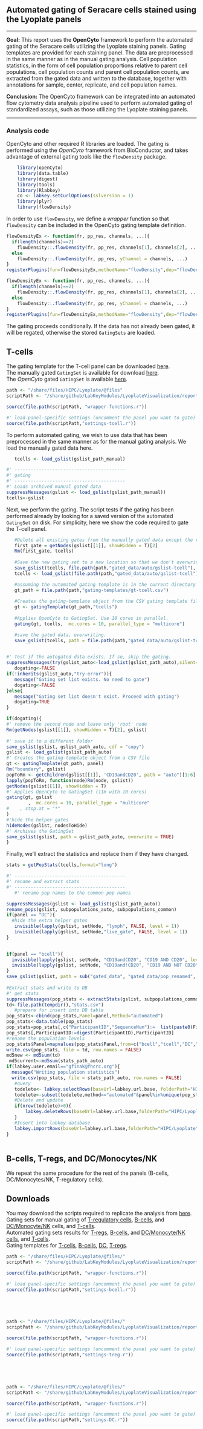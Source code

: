 ## Automated gating of Seracare cells stained using the Lyoplate panels
<hr>  
 
**Goal:** This report uses the **OpenCyto** framework to perform the automated gating of the Seracare cells utilizing the Lyoplate staining panels. Gating templates are provided for each staining panel. The data are preprocessed in the same manner as in the manual gating analysis. Cell population statistics, in the form of cell population proportions relative to parent cell populations, cell population counts and parent cell population counts, are extracted from the gated data and written to the database, together with annotations for sample, center, replicate, and cell population names.

   
**Conclusion:** The OpenCyto framework can be integrated into an automated flow cytometry data analysis pipeline used to perform automated gating of standardized assays, such as those utilizing the Lyoplate staining panels.  
<hr>  
### Analysis code
   
OpenCyto and other required R libraries are loaded. The gating is performed using the *OpenCyto* framework from BioConductor, and takes advantage of external gating tools like the `flowDensity` package. 

```r
    library(openCyto)
    library(data.table)
    library(digest)
    library(tools)
    library(Rlabkey)
    co <- labkey.setCurlOptions(sslversion = 1)
    library(plyr)
    library(flowDensity)
```

In order to use `flowDensity`, we define a *wrapper* function so that `flowDensity` can be included in the OpenCyto gating template definition.

```r
flowDensityEx <- function(fr, pp_res, channels, ...){
  if(length(channels)==2)
    flowDensity::.flowDensity(fr, pp_res, channels[1], channels[2], ...)
  else
    flowDensity::.flowDensity(fr, pp_res, yChannel = channels, ...)
}
registerPlugins(fun=flowDensityEx,methodName="flowDensity",dep="flowDensity")
```

```r
flowDensityEx <- function(fr, pp_res, channels, ...){
  if(length(channels)==2)
    flowDensity::.flowDensity(fr, pp_res, channels[1], channels[2], ...)
  else
    flowDensity::.flowDensity(fr, pp_res, yChannel = channels, ...)
}
registerPlugins(fun=flowDensityEx,methodName="flowDensity",dep="flowDensity")
```
     
The gating proceeds conditionally. If the data has not already been gated, it will be regated, otherwise the stored `GatingSets` are loaded.
     
## T-cells 

The gating template for the T-cell panel  can be downloaded [here](/filecontent/HIPC/Lyoplate/sendFile.view?fileName=gating-templates/gt-tcell.csv).  
The manually gated `GatingSet` is available for download [here](/filecontent/HIPC/Lyoplate/sendFile.view?fileName=gated_data/pop_renamed/manual-gslist-tcell.tar.gz).  
The *OpenCyto* gated `GatingSet` is available [here](/filecontent/HIPC/Lyoplate/sendFile.view?fileName=gated_data/pop_renamed/auto-gslist-tcell.tar.gz).  
   
```r
path <- "/share/files/HIPC/Lyoplate/@files"
scriptPath <- "/share/github/LabKeyModules/LyoplateVisualization/reports/schemas/HelperScripts"

source(file.path(scriptPath, "wrapper-functions.r"))

#' load panel-specific settings (uncomment the panel you want to gate)
source(file.path(scriptPath,"settings-tcell.r"))
```
   
To perform automated gating, we wish to use data that has been preprocessed in the same manner as for the manual gating analysis. We load the manually gated data here.

```r
   tcells <- load_gslist(gslist_path_manual)
```
   
```r
#' -----------------------------------------
#' gating
#' -----------------------------------------
#' Loads archived manual gated data 
suppressMessages(gslist <- load_gslist(gslist_path_manual))
tcells<-gslist
```

Next, we perform the gating. The script tests if the gating has been performed already by looking for a saved version of the automated `GatingSet` on disk. For simplicity, here we show the code required to gate the T-cell panel. 
   
```r
   #Delete all existing gates from the manually gated data except the root (ungated cells).
   first_gate = getNodes(gslist[[1]], showHidden = T)[2]
   Rm(first_gate, tcells)
   
   #Save the new gating set to a new location so that we don't overwrite the manual gates
   save_gslist(tcells, file.path(path,"gated_data/auto/gslist-tcell"), cdf = "copy")
   tcells <- load_gslist(file.path(path,"gated_data/auto/gslist-tcell"))

   #assuming the automated gating template is in the current directory
   gt_path = file.path(path,"gating-templates/gt-tcell.csv") 
   
   #Creates the gating-template object from the CSV gating template file. Name it "tcells"
   gt <- gatingTemplate(gt_path,"tcells")
   
   #Applies OpenCyto to GatingSet. Use 10 cores in parallel.
   gating(gt, tcells,  mc.cores = 10, parallel_type = "multicore")

   #save the gated data, overwriting.
   save_gslist(tcells, path = file.path(path,"gated_data/auto/gslist-tcell"), overwrite = TRUE)
   
```
   

```r
#' Test if the autogated data exists. If so, skip the gating.
suppressMessages(try(gslist_auto<-load_gslist(gslist_path_auto),silent=TRUE))
   dogating<-FALSE
if(!inherits(gslist_auto,"try-error")){
   message("Gating set list exists. No need to gate")
   dogating<-FALSE
}else{
   message("Gating set list doesn't exist. Proceed with gating")
   dogating=TRUE
}
```
   
```r
if(dogating){
#' remove the second node and leave only 'root' node
Rm(getNodes(gslist[[1]], showHidden = T)[2], gslist)
   
#' save it to a different folder
save_gslist(gslist, gslist_path_auto, cdf = "copy")
gslist <- load_gslist(gslist_path_auto)
#' Creates the gating-template object from a CSV file
gt <- gatingTemplate(gt_path, panel)
Rm("boundary", gslist)
popToRm <- getChildren(gslist[[1]], 'CD19andCD20', path = "auto")[1:6]
lapply(popToRm, function(node)Rm(node, gslist))
getNodes(gslist[[1]], showHidden = T)
#' Applies OpenCyto to GatingSet (11m with 10 cores)
gating(gt, gslist
        ,  mc.cores = 10, parallel_type = "multicore"
#    , stop.at = "*"
)
#'hide the helper gates
hideNodes(gslist, nodesToHide)
#' Archives the GatingSet
save_gslist(gslist, path = gslist_path_auto, overwrite = TRUE)
}
```
   

Finally, we'll extract the statistics and replace them if they have changed.  
```r
stats = getPopStats(tcells,format="long")
```

```r

#' -----------------------------------------
#' rename and extract stats
#' -----------------------------------------   
   #' rename pop names to the common pop names

suppressMessages(gslist <- load_gslist(gslist_path_auto))
rename_pops(gslist, subpopulations_auto, subpopulations_common)
if(panel == "DC"){
  #hide the extra helper gates
   invisible(lapply(gslist, setNode, "lymph", FALSE, level = 1))
   invisible(lapply(gslist, setNode,"live_gate", FALSE, level = 1))
}
  

if(panel == "bcell"){
  invisible(lapply(gslist, setNode, "CD19andCD20", "CD19 AND CD20", level = 1))
  invisible(lapply(gslist, setNode, "CD19and!CD20", "CD19 AND NOT CD20", level = 1))
}
save_gslist(gslist, path = sub("gated_data", "gated_data/pop_renamed", gslist_path_auto), cdf = "copy", overwrite = T)
   
#Extract stats and write to DB
#' get stats
suppressMessages(pop_stats <- extractStats(gslist, subpopulations_common))
td<-file.path(tempdir(),"stats.csv")
   #prepare for insert into DB table
pop_stats<-cbind(pop_stats,Panel=panel,Method="automated")
pop_stats<-data.table(pop_stats)
pop_stats=pop_stats[,c("ParticipantID","SequenceNum"):=  list(paste0(Filename,Panel,Center,Method,Sample,Population),1)]
pop_stats[,ParticipantID:=digest(ParticipantID),ParticipantID]
#rename the population levels
pop_stats$Panel=mapvalues(pop_stats$Panel,from=c("bcell","tcell","DC","treg"),to=c("Bcell","Tcell","DC","Treg"))
write.csv(pop_stats, file = td, row.names = FALSE)
md5new <- md5sum(td)
 md5current<-md5sum(stats_path_auto)
if(labkey.user.email=="gfinak@fhcrc.org"){
  message("Writing population statistics")
  write.csv(pop_stats, file = stats_path_auto, row.names = FALSE)
   #query
   todelete<- labkey.selectRows(baseUrl=labkey.url.base, folderPath="HIPC/Lyoplate", schemaName="study", queryName="cell_population_statistics",colNameOpt="rname",showHidden=TRUE)
   todelete<-subset(todelete,method=="automated"&panel%in%unique(pop_stats$Panel))[,"lsid",drop=FALSE]
   #Delete and update
   if(nrow(todelete)>0){
       labkey.deleteRows(baseUrl=labkey.url.base,folderPath="HIPC/Lyoplate",schemaName="study",queryName="cell_population_statistics",toDelete=todelete)
   }
   #Insert into labkey database
   labkey.importRows(baseUrl=labkey.url.base,folderPath="HIPC/Lyoplate",schemaName="study",queryName="cell_population_statistics",toImport=as.data.frame(pop_stats,stringsAsFactors=FALSE))
}
   
```
## B-cells, T-regs, and DC/Monocytes/NK
   
We repeat the same procedure for the rest of the panels (B-cells, DC/Monocytes/NK, T-regulatory cells). 
   
## Downloads

You may download the scripts required to replicate the analysis from [here](/filecontent/HIPC/Lyoplate/sendFile.view?fileName=opencyto_scripts_and_templates.tar.gz).    
Gating sets for manual gating of [T-regulatory cells](/filecontent/HIPC/Lyoplate/sendFile.view?fileName=gated_data/pop_renamed/manual-gslist-treg.tar.gz), [B-cells](/filecontent/HIPC/Lyoplate/sendFile.view?fileName=gated_data/pop_renamed/manual-gslist-bcell.tar.gz), and [DC/Monocyte/NK](/filecontent/HIPC/Lyoplate/sendFile.view?fileName=gated_data/pop_renamed/manual-gslist-DC.tar.gz) cells, and [T-cells](/filecontent/HIPC/Lyoplate/sendFile.view?fileName=gated_data/pop_renamed/manual-gslist-tcell.tar.gz).    
Automated gating sets results for [T-regs](/filecontent/HIPC/Lyoplate/sendFile.view?fileName=gated_data/pop_renamed/auto-gslist-treg.tar.gz), [B-cells](/filecontent/HIPC/Lyoplate/sendFile.view?fileName=gated_data/pop_renamed/auto-gslist-bcell.tar.gz), and [DC/Monocyte/NK cells](/filecontent/HIPC/Lyoplate/sendFile.view?fileName=gated_data/pop_renamed/auto-gslist-DC.tar.gz), and [T-cells](/filecontent/HIPC/Lyoplate/sendFile.view?fileName=gated_data/pop_renamed/auto-gslist-tcell.tar.gz).   
Gating templates for [T-cells](/filecontent/HIPC/Lyoplate/sendFile.view?fileName=gating-templates/gt-tcell.csv), [B-cells](/filecontent/HIPC/Lyoplate/sendFile.view?fileName=gating-templates/gt-bcell.csv), [DC](/filecontent/HIPC/Lyoplate/sendFile.view?fileName=gating-templates/gt-DC.csv), [T-regs](/filecontent/HIPC/Lyoplate/sendFile.view?fileName=gating-templates/gt-treg.csv).    
    
```r
path <- "/share/files/HIPC/Lyoplate/@files/"
scriptPath <- "/share/github/LabKeyModules/LyoplateVisualization/reports/schemas/HelperScripts"

source(file.path(scriptPath, "wrapper-functions.r"))

#' load panel-specific settings (uncomment the panel you want to gate)
source(file.path(scriptPath,"settings-bcell.r"))
```
   
```r
```
   
```r
```
   
```r
```
   
```r
```
   
```r
path <- "/share/files/HIPC/Lyoplate/@files/"
scriptPath <- "/share/github/LabKeyModules/LyoplateVisualization/reports/schemas/HelperScripts"

source(file.path(scriptPath, "wrapper-functions.r"))

#' load panel-specific settings (uncomment the panel you want to gate)
source(file.path(scriptPath,"settings-treg.r"))
```
   
```r
```
   
```r
```
   
```r
```
   
```r
```


```r
path <- "/share/files/HIPC/Lyoplate/@files/"
scriptPath <- "/share/github/LabKeyModules/LyoplateVisualization/reports/schemas/HelperScripts"

source(file.path(scriptPath, "wrapper-functions.r"))

#' load panel-specific settings (uncomment the panel you want to gate)
source(file.path(scriptPath,"settings-DC.r"))
```
   
```r
```
   
```r
```
   
```r
```
   
```r
```

